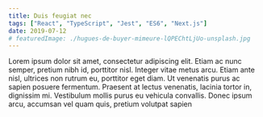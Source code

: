 ```yaml
---
title: Duis feugiat nec
tags: ["React", "TypeScript", "Jest", "ES6", "Next.js"]
date: 2019-07-12
# featuredImage: ./hugues-de-buyer-mimeure-lQPEChtLjUo-unsplash.jpg
---
```


Lorem ipsum dolor sit amet, consectetur adipiscing elit. Etiam ac nunc semper, pretium nibh id, porttitor nisl. Integer vitae metus arcu. Etiam ante nisl, ultrices non rutrum eu, porttitor eget diam. Ut venenatis purus ac sapien posuere fermentum. Praesent at lectus venenatis, lacinia tortor in, dignissim mi. Vestibulum mollis purus eu vehicula convallis. Donec ipsum arcu, accumsan vel quam quis, pretium volutpat sapien
